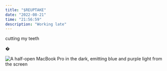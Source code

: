 ```yaml
---
title: "$REUPTAKE"
date: "2022-08-21"
time: "21:56:59"
description: "Working late"
---
```



cutting my teeth

<span role="img" aria-label="Replacement character, white rombus with black question mark">�</span>

<Image
  src={IMG_3098}
  alt="A half-open MacBook Pro in the dark, emitting blue and purple light from the screen"
/>
